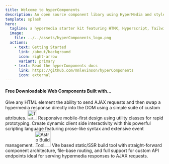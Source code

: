 ```yaml
---
title: Welcome to hyperComponents
description: An open source component libary using HyperMedia and styled with TailwindCSS
template: splash
hero:
  tagline: a hypermedia starter kit featuring HTMX, Hyperscript, Tailwind, and Astro !!
  image:
    file: ../../assets/hyperComponents_logo.png
  actions:
    - text: Getting Started
      link: /about/background
      icon: right-arrow
      variant: primary
    - text: Read the hyperComponents docs
      link: https://github.com/mmlevinson/hyperComponents
      icon: external
---
```





#### Free Downloadable Web Components Built with...

<CardGrid stagger>
	<Card>
	  <a href="https://htmx.org"><HTMX_Logo/> </a>
		Give any HTML element the ability to send AJAX requests and then swap a hypermedia response directly into the DOM using a simple suite of custom attributes.
	</Card>
	<Card title="Tailwind">
	  <a href="https://tailwindcss.com"><img src="/images/tailwind_icon.svg" alt="Tailwind CSS" style="height: 30px;"/></a>
		Responsive mobile-first design using utility classes for rapid prototyping.
	</Card>
	<Card>
	  <a href="https://hyperscript.org"><Hyperscript_Logo/> </a>
		Create dynamic client side interactivity with this powerful scripting language featuring prose-like syntax and extensive event management.
	</Card>
	<Card>
	  <a href="https://astro.build"><img src="/images/astro_logo.png" alt="Astro Build Tool" style="height: 50px;"/></a>
		Vite based static/SSR build tool with straight-forward component architecture, file-base routing, and full support for custom API endpoints ideal for serving hypermedia responses to AJAX requests.
	</Card>
</CardGrid>
